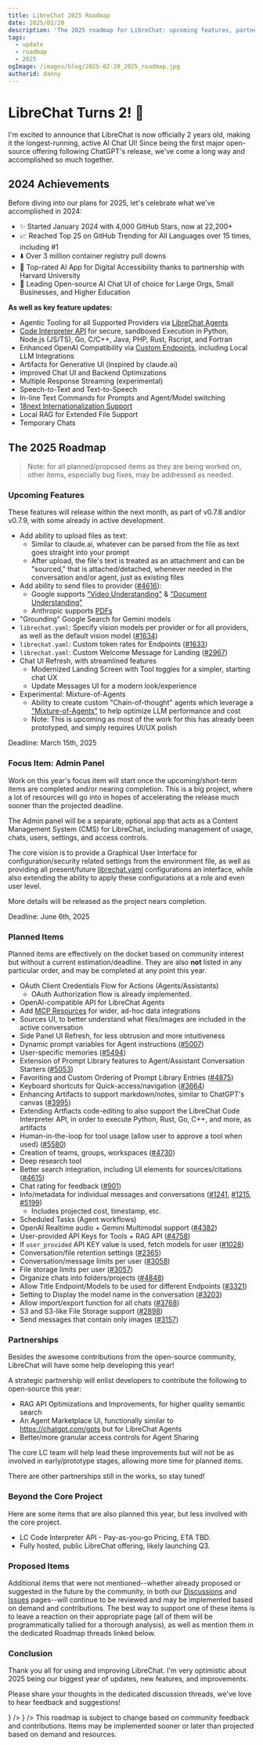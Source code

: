 ```yaml
---
title: LibreChat 2025 Roadmap
date: 2025/02/20
description: 'The 2025 roadmap for LibreChat: upcoming features, partnerships, and more.'
tags:
  - update
  - roadmap
  - 2025
ogImage: /images/blog/2025-02-20_2025_roadmap.jpg
authorid: danny
---
```



<BlogHeader />

# LibreChat Turns 2! 🎉

I'm excited to announce that LibreChat is now officially 2 years old, making it the longest-running, active AI Chat UI! Since being the first major open-source offering following ChatGPT's release, we've come a long way and accomplished so much together.

## 2024 Achievements

Before diving into our plans for 2025, let's celebrate what we've accomplished in 2024:
- ✨ Started January 2024 with 4,000 GitHub Stars, now at 22,200+
- 📈 Reached Top 25 on GitHub Trending for All Languages over 15 times, including #1
- ⬇️ Over 3 million container registry pull downs
- 👐 Top-rated AI App for Digital Accessibility thanks to partnership with Harvard University
- 🏢 Leading Open-source AI Chat UI of choice for Large Orgs, Small Businesses, and Higher Education

**As well as key feature updates:**
- Agentic Tooling for all Supported Providers via [LibreChat Agents](https://www.librechat.ai/docs/features/agents)
- [Code Interpreter API](https://code.librechat.ai/pricing) for secure, sandboxed Execution in Python, Node.js (JS/TS), Go, C/C++, Java, PHP, Rust, Rscript, and Fortran
- Enhanced OpenAI Compatibility via [Custom Endpoints](https://www.librechat.ai/docs/quick_start/custom_endpoints), including Local LLM Integrations
- Artifacts for Generative UI (inspired by claude.ai)
- Improved Chat UI and Backend Optimizations
- Multiple Response Streaming (experimental)
- Speech-to-Text and Text-to-Speech
- In-line Text Commands for Prompts and Agent/Model switching
- [18next Internationalization Support](https://www.librechat.ai/blog/2025-02-13_translation)
- Local RAG for Extended File Support
- Temporary Chats

## The 2025 Roadmap

> Note: for all planned/proposed items as they are being worked on, other items, especially bug fixes, may be addressed as needed.
### Upcoming Features

These features will release within the next month, as part of v0.7.8 and/or v0.7.9, with some already in active development.

- Add ability to upload files as text:
	- Similar to claude.ai, whatever can be parsed from the file as text goes straight into your prompt
	- After upload, the file's text is treated as an attachment and can be "sourced," that is attached/detached, whenever needed in the conversation and/or agent, just as existing files
- Add ability to send files to provider ([#4616](https://github.com/danny-avila/LibreChat/issues/4616)):
  - Google supports ["Video Understanding"](https://cloud.google.com/vertex-ai/generative-ai/docs/multimodal/video-understanding) & ["Document Understanding"](https://cloud.google.com/vertex-ai/generative-ai/docs/multimodal/document-understanding)
  - Anthropic supports [PDFs](https://docs.anthropic.com/en/docs/build-with-claude/pdf-support)
- "Grounding" Google Search for Gemini models
- `librechat.yaml`: Specify vision models per provider or for all providers, as well as the default vision model ([#1634](https://github.com/danny-avila/LibreChat/issues/1634))
- `librechat.yaml`: Custom token rates for Endpoints ([#1633](https://github.com/danny-avila/LibreChat/issues/1633))
- `librechat.yaml`: Custom Welcome Message for Landing ([#2967](https://github.com/danny-avila/LibreChat/issues/2967))
- Chat UI Refresh, with streamlined features
	- Modernized Landing Screen with Tool toggles for a simpler, starting chat UX
	- Update Messages UI for a modern look/experience
- Experimental: Mixture-of-Agents
	- Ability to create custom "Chain-of-thought" agents which leverage a ["Mixture-of-Agents"](https://arxiv.org/abs/2406.04692) to help optimize LLM performance and cost
	- Note: This is upcoming as most of the work for this has already been prototyped, and simply requires UI/UX polish
	

Deadline: March 15th, 2025
### Focus Item: Admin Panel

Work on this year's focus item will start once the upcoming/short-term items are completed and/or nearing completion. This is a big project, where a lot of resources will go into in hopes of accelerating the release much sooner than the projected deadline.

The Admin panel will be a separate, optional app that acts as a Content Management System (CMS) for LibreChat, including management of usage, chats, users, settings, and access controls.

The core vision is to provide a Graphical User Interface for configuration/security related settings from the environment file, as well as providing all present/future [librechat.yaml](https://www.librechat.ai/docs/configuration/librechat_yaml) configurations an interface, while also extending the ability to apply these configurations at a role and even user level.

More details will be released as the project nears completion.

Deadline: June 6th, 2025
### Planned Items

Planned items are effectively on the docket based on community interest but without a current estimation/deadline. They are also **not** listed in any particular order, and may be completed at any point this year.

- OAuth Client Credentials Flow for Actions (Agents/Assistants)
  - OAuth Authorization flow is already implemented.
- OpenAI-compatible API for LibreChat Agents
- Add [MCP Resources](https://modelcontextprotocol.io/docs/concepts/resources) for wider, ad-hoc data integrations
- Sources UI, to better understand what files/images are included in the active conversation
- Side Panel UI Refresh, for less obtrusion and more intuitiveness
- Dynamic prompt variables for Agent instructions ([#5007](https://github.com/danny-avila/LibreChat/issues/5007))
- User-specific memories ([#5494](https://github.com/danny-avila/LibreChat/issues/5494))
- Extension of Prompt Library features to Agent/Assistant Conversation Starters ([#5053](https://github.com/danny-avila/LibreChat/issues/5053))
- Favoriting and Custom Ordering of Prompt Library Entries ([#4875](https://github.com/danny-avila/LibreChat/issues/4875))
- Keyboard shortcuts for Quick-access/navigation ([#3664](https://github.com/danny-avila/LibreChat/issues/3664))
- Enhancing Artifacts to support markdown/notes, similar to ChatGPT's canvas ([#3995](https://github.com/danny-avila/LibreChat/issues/3995))
- Extending Artfiacts code-editing to also support the LibreChat Code Interpreter API, in order to execute Python, Rust, Go, C++, and more, as artifacts
- Human-in-the-loop for tool usage (allow user to approve a tool when used) ([#5580](https://github.com/danny-avila/LibreChat/issues/5580))
- Creation of teams, groups, workspaces ([#4730](https://github.com/danny-avila/LibreChat/issues/4730))
- Deep research tool
- Better search integration, including UI elements for sources/citations ([#4615](https://github.com/danny-avila/LibreChat/issues/4615))
- Chat rating for feedback ([#901](https://github.com/danny-avila/LibreChat/issues/901))
- Info/metadata for individual messages and conversations ([#1241](https://github.com/danny-avila/LibreChat/issues/1241), [#1215](https://github.com/danny-avila/LibreChat/issues/1215), [#5199](https://github.com/danny-avila/LibreChat/issues/5199))
  - Includes projected cost, timestamp, etc.
- Scheduled Tasks (Agent workflows)
- OpenAI Realtime audio + Gemini Multimodal support ([#4382](https://github.com/danny-avila/LibreChat/issues/4382))
- User-provided API Keys for Tools + RAG API ([#4758](https://github.com/danny-avila/LibreChat/issues/4758))
- If `user_provided` API KEY value is used, fetch models for user ([#1028](https://github.com/danny-avila/LibreChat/issues/1028))
- Conversation/file retention settings ([#2365](https://github.com/danny-avila/LibreChat/issues/2365))
- Conversation/message limits per user ([#3058](https://github.com/danny-avila/LibreChat/issues/3058))
- File storage limits per user ([#3057](https://github.com/danny-avila/LibreChat/issues/3057))
- Organize chats into folders/projects ([#4848](https://github.com/danny-avila/LibreChat/issues/4848))
- Allow Title Endpoint/Models to be used for different Endpoints ([#3321](https://github.com/danny-avila/LibreChat/issues/3321))
- Setting to Display the model name in the conversation ([#3203](https://github.com/danny-avila/LibreChat/issues/3203))
- Allow import/export function for all chats ([#3768](https://github.com/danny-avila/LibreChat/issues/3768))
- S3 and S3-like File Storage support ([#2898](https://github.com/danny-avila/LibreChat/issues/2898))
- Send messages that contain only images ([#3157](https://github.com/danny-avila/LibreChat/issues/3157))
### Partnerships

Besides the awesome contributions from the open-source community, LibreChat will have some help developing this year!

A strategic partnership will enlist developers to contribute the following to open-source this year:

- RAG API Optimizations and Improvements, for higher quality semantic search
- An Agent Marketplace UI, functionally similar to https://chatgpt.com/gpts but for LibreChat Agents
- Better/more granular access controls for Agent Sharing

The core LC team will help lead these improvements but will not be as involved in early/prototype stages, allowing more time for planned items. 

There are other partnerships still in the works, so stay tuned!

### Beyond the Core Project

Here are some items that are also planned this year, but less involved with the core project.

- LC Code Interpreter API - Pay-as-you-go Pricing, ETA TBD.
- Fully hosted, public LibreChat offering, likely launching Q3.

### Proposed Items

Additional items that were not mentioned--whether already proposed or suggested in the future by the community, in both our [Discussions](https://github.com/danny-avila/LibreChat/discussions/categories/feature-requests-suggestions) and [Issues](https://github.com/danny-avila/LibreChat/issues?q=is%3Aissue%20state%3Aopen%20label%3A%22%E2%9C%A8%20enhancement%22) pages--will continue to be reviewed and may be implemented based on demand and contributions. The best way to support one of these items is to leave a reaction on their appropriate page (all of them will be programmatically tallied for a thorough analysis), as well as mention them in the dedicated Roadmap threads linked below.


### Conclusion

Thank you all for using and improving LibreChat. I'm very optimistic about 2025 being our biggest year of updates, new features, and improvements.

Please share your thoughts in the dedicated discussion threads, we've love to hear feedback and suggestions!

<Cards>
  <Cards.Card
    title="GitHub Roadmap Discussion"
    href="https://github.com/danny-avila/LibreChat/discussions/5960"
    target="_blank"
    icon={<Github />}
  />
  <Cards.Card
    title="Discord Roadmap Discussion"
    href="https://discord.com/channels/1086345563026489514/1342217637748408392"
    target="_blank"
    icon={<Discord />}
  />
</Cards>

<Callout type="info" title="Note">
  This roadmap is subject to change based on community feedback and contributions. Items may be
  implemented sooner or later than projected based on demand and resources.
</Callout>